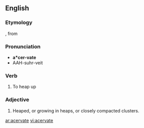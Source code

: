 ==English==

===Etymology===
{{L.}} {{term|acervatus|tr=past participle of ''[[acervare]]''||to heap up|lang=la}}, from {{term|acervus||heap|lang=la}}

===Pronunciation===
*'''a*cer-vate'''
*AAH-suhr-veit

===Verb===
{{en-verb|acervat|ing}}

# {{obsolete}} To heap up

===Adjective===
{{en-adj}}

# Heaped, or growing in heaps, or closely compacted clusters.

[[ar:acervate]]
[[vi:acervate]]